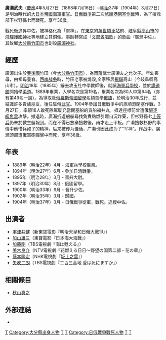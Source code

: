 {{Infobox Military Person
|name=廣瀨武夫
|lived= 1868年7月16日 - 1904年3月27日
|placeofbirth=[[豐後國|豐後國]]竹田（現 [[大分縣|大分縣]][[竹田市|竹田市]]）
|placeofdeath=[[旅順港|旅順港]]
|image=[[Image:Hirose_Takeo.jpg|center]]
|caption= 
|nickname=廣瀨中佐
|allegiance=[[大日本帝國|大日本帝國]]
|serviceyears= 1889年 - 1904年
|rank=[[中校|海軍中佐]]
|commands=
|unit=
|battles=[[日清戰爭|日清戰爭]]，[[日俄戰爭|日俄戰爭]]
|awards=
|laterwork=
}}

{{japanese|japanese=広瀬武夫|kana=ひろせ たけお|romaji=Hirose Takeo|舊寫=廣瀨武夫}}

'''廣瀨武夫'''（[[慶應|慶應]]4年5月27日（1868年7月16日）─[[明治|明治]]37年（1904年）3月27日）是明治時代的[[大日本帝國海軍|大日本帝國海軍]][[軍官|軍官]]。[[日俄戰爭|日俄戰爭]]第二次[[旅順港|旅順港]][[閉塞作戰|閉塞作戰]]時，為了搜救部下杉野孫七而戰死。享年36歲。

戰死後追昇中佐，被神格化為「軍神」。在[[東京|東京]]的[[萬世橋車站|萬世橋車站]]前、[[岐阜縣|岐阜縣]][[高山市|高山市]]的[[飛驒護國神社|飛驒護國神社]]等地建立其銅像。事跡轉寫成「[[文部省唱歌|文部省唱歌]]」的歌曲『廣瀨中佐』。其故鄉[[大分縣|大分縣]][[竹田市|竹田市]]也創設[[廣瀨神社|廣瀨神社]]。

== 經歷 ==
廣瀨出生於[[豐後國|豐後國]]竹田（今[[大分縣|大分縣]][[竹田市|竹田市]]），為岡藩武士廣濑友之允次子。年幼喪母，由祖母養育。[[西南战争|西南战争]]時，竹田老家被燒毀,全家移居[[飛驒|飛驒]]高山（今歧阜縣高山市）。[[明治|明治]]18年（1885年）辭去攻玉社中學教師後，就讀[[海軍兵學校|海軍兵學校]]，並於[[講道館|講道館]]開始學[[柔道|柔道]]。1889年畢業，入學名次是第19名，畢業名次為80人中第64名（亦有第49名一說）。為爭取赴[[俄羅斯帝國|俄羅斯帝國]][[留學|留學]]名額苦學[[俄語|俄語]]，於明治30年成行，並結識許多貴族朋友，後任駐俄[[駐外武官|武官]]。1904年參加日俄戰爭中的旅順港閉塞作戰，3月27日，率領18人敢死隊駕駛充當閉塞船的貨船福井丸，抵達座標前曾遭俄[[驅逐艦|驅逐艦]][[魚雷|魚雷]]攻擊。撤退時，廣瀨折返船艙尋找負責點燃引爆自沉炸藥，但杉野孫七[[上等兵|上等兵]]仍未於救生艇報到。而在不得已放棄搜救後，甫才走上甲板。广濑搜救杉野的事情中他惜兵如子的精神，后来被传为佳话，广濑也因此成为了“军神”。作战中，廣瀨頭部遭俄軍砲彈擊中而死，享年36歲。

== 年表 ==
* 1889年（明治22年）4月 - 海軍兵學校畢業。
* 1894年（明治27年）6月 - 參加日清戰爭。
* 1895年（明治28年）3月 - 晉升大尉。
* 1897年（明治30年）8月 - 俄國留學。
* 1900年（明治33年）9月 - 晉升少佐。
* 1902年（明治35年）3月 - 歸國。
* 1904年（明治37年）3月 - 日俄戰爭從軍，戰死。追綬中佐。

== 出演者 ==
* [[宇津井健|宇津井健]]（新東寶電影『明治天皇和日俄大戰爭』）
* [[加山雄三|加山雄三]]（東寶電影『日本海大海戰』）
* [[加藤剛|加藤剛]]（TBS電視劇『海は甦える』）
* [[美木良介|美木良介]]（NTV電視劇『花燃える日日～野望の国第二部・花の章』）
* [[藤本隆宏|藤本隆宏]]（NHK電視劇『[[坂上之雲|坂上之雲]]』）
* [[矢吹二朗|矢吹二朗]]（TBS電視劇『二百三高地 愛は死にますか』）

== 相關條目 ==
*[[秋山真之|秋山真之]]

==外部連結==
*{{YouTube|RlWMfRydU28|広瀬中佐(song)}}

{{Authority control}}
[[Category:日本海軍武官|T]]
[[Category:大分縣出身人物|Category:大分縣出身人物]]
[[Category:幕末人物|T]]
[[Category:明治時代人物|T]]
[[Category:日俄戰爭戰死人物|Category:日俄戰爭戰死人物]]
[[Category:日本民間信仰|T]]
[[Category:日本人物神|T]]